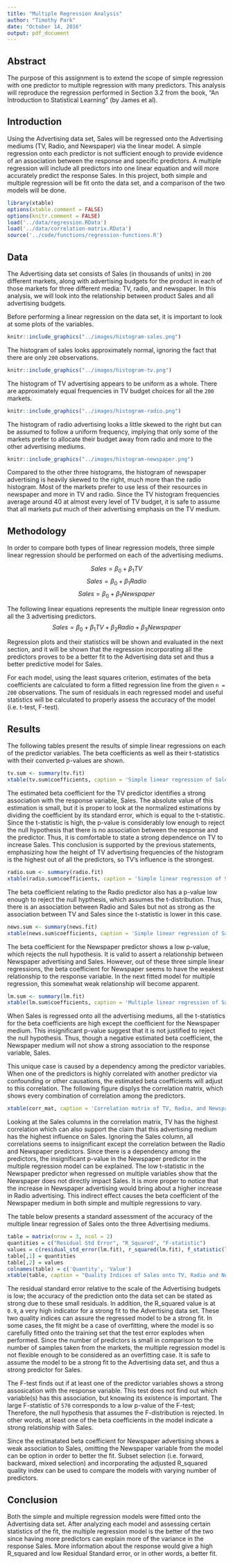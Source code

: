 ```yaml
---
title: "Multiple Regression Analysis"
author: "Timothy Park"
date: "October 14, 2016"
output: pdf_document
---
```


## Abstract
The purpose of this assignment is to extend the scope of simple regression with one predictor to multiple regression with many predictors. This analysis will reproduce the regression performed in Section 3.2 from the book, "An Introduction to Statistical Learning" (by James et al).

## Introduction
Using the Advertising data set, Sales will be regressed onto the Advertising mediums (TV, Radio, and Newspaper) via the linear model. A simple regression onto each predictor is not sufficient enough to provide evidence of an association between the response and specific predictors. A multiple regression will include all predictors into one linear equation and will more accurately predict the response Sales. In this project, both simple and multiple regression will be fit onto the data set, and a comparison of the two models will be done.

```r
library(xtable)
options(xtable.comment = FALSE)
options(knitr.comment = FALSE)
load('../data/regression.RData')
load('../data/correlation-matrix.RData')
source('../code/functions/regression-functions.R')
```

## Data
The Advertising data set consists of Sales (in thousands of units) in `200` different markets, along with advertising budgets for the product in each of those markets for three different media: TV, radio, and newspaper. In this analysis, we will look into the relationship between product Sales and all advertising budgets.

Before performing a linear regression on the data set, it is important to look at some plots of the variables.

```r
knitr::include_graphics("../images/histogram-sales.png")
```

The histogram of sales looks approximately normal, ignoring the fact that there are only `200` observations.

```r
knitr::include_graphics("../images/histogram-tv.png")
```

The histogram of TV advertising appears to be uniform as a whole. There are approximately equal frequencies in TV budget choices for all the `200` markets.

```r
knitr::include_graphics("../images/histogram-radio.png")
```

The histogram of radio advertising looks a little skewed to the right but can be assumed to follow a uniform frequency, implying that only some of the markets prefer to allocate their budget away from radio and more to the other advertising mediums.

```r
knitr::include_graphics("../images/histogram-newspaper.png")
```

Compared to the other three histograms, the histogram of newspaper advertising is heavily skewed to the right, much more than the radio histogram. Most of the markets prefer to use less of their resources in newspaper and more in TV and radio. Since the TV histogram frequencies average around 40 at almost every level of TV budget, it is safe to assume that all markets put much of their advertising emphasis on the TV medium.

## Methodology
In order to compare both types of linear regression models, three simple linear regression should be performed on each of the advertising mediums.

$$Sales = \beta_0 + \beta_1TV$$
$$Sales = \beta_0 + \beta_1Radio$$
$$Sales = \beta_0 + \beta_1Newspaper$$

The following linear equations represents the multiple linear regression onto all the 3 advertising predictors.
$$Sales = \beta_0 + \beta_1TV + \beta_2Radio + \beta_3Newspaper$$ 

Regression plots and their statistics will be shown and evaluated in the next section, and it will be shown that the regression incorporating all the predictors proves to be a better fit to the Advertising data set and thus a better predictive model for Sales.
                         
For each model, using the least squares criterion, estimates of the beta coefficients are calculated to form a fitted regression line from the given `n = 200` observations. The sum of residuals in each regressed model and useful statistics will be calculated to properly assess the accuracy of the model (i.e. t-test, F-test).

## Results
The following tables present the results of simple linear regressions on each of the predictor variables. The beta coefficients as well as their t-statistics with their converted p-values are shown.

```r
tv.sum <- summary(tv.fit)
xtable(tv.sum$coefficients, caption = 'Simple linear regression of Sales onto TV')
```

The estimated beta coefficient for the TV predictor identifies a strong association with the response variable, Sales. The absolute value of this estimation is small, but it is proper to look at the normalized estimations by dividing the coefficient by its standard error, which is equal to the t-statistic. Since the t-statistic is high, the p-value is considerably low enough to reject the null hypothesis that there is no association between the response and the predictor. Thus, it is comfortable to state a strong dependence on TV to increase Sales. This conclusion is supported by the previous statements, emphasizing how the height of TV advertising frequencies of the histogram is the highest out of all the predictors, so TV's influence is the strongest.

```r
radio.sum <- summary(radio.fit)
xtable(radio.sum$coefficients, caption = 'Simple linear regression of Sales onto Radio')
```

The beta coefficient relating to the Radio predictor also has a p-value low enough to reject the null hypthesis, which assumes the t-distribution. Thus, there is an association between Radio and Sales but not as strong as the association between TV and Sales since the t-statistic is lower in this case.

```r
news.sum <- summary(news.fit)
xtable(news.sum$coefficients, caption = 'Simple linear regression of Sales onto Newspaper')
```

The beta coefficient for the Newspaper predictor shows a low p-value, which rejects the null hypothesis. It is valid to assert a relationship between Newspaper advertising and Sales. However, out of these three simple linear regressions, the beta coefficient for Newspaper seems to have the weakest relationship to the response variable. In the next fitted model for multiple regression, this somewhat weak relationship will become apparent.
```r
lm.sum <- summary(lm.fit)
xtable(lm.sum$coefficients, caption = 'Multiple linear regression of Sales onto Three Advertising Mediums')
```

When Sales is regressed onto all the advertising mediums, all the t-statistics for the beta coefficients are high except the coefficient for the Newspaper medium. This insignificant p-value suggest that it is not justified to reject the null hypothesis. Thus, though a negative estimated beta coefficient, the Newspaper medium will not show a strong association to the response variable, Sales. 

\newpage

This unique case is caused by a dependency among the predictor variables. When one of the predictors is highly correlated with another predictor via confounding or other causations, the estimated beta coefficients will adjust to this correlation. The following figure displys the correlation matrix, which shows every combination of correlation among the predictors.

```r
xtable(corr_mat, caption = 'Correlation matrix of TV, Radio, and Newspaper Advertising Variables')
```

Looking at the Sales columns in the correlation matrix, TV has the highest correlation which can also support the claim that this advertising medium has the highest influence on Sales. Ignoring the Sales column, all correlations seems to insignificant except the correlation between the Radio and Newspaper predictors. Since there is a dependency among the predictors, the insignificant p-value in the Newspaper predictor in the multiple regression model can be explained. The low t-statistic in the Newspaper predictor when regressed on multiple variables show that the Newspaper does not directly impact Sales. It is more proper to notice that the increase in Newspaper advertising would bring about a higher increase in Radio advertising. This indirect effect causes the beta coefficient of the Newspaper medium in both simple and multiple regressions to vary.

The table below presents a standard assessment of the accuracy of the multiple linear regression of Sales onto the three Advertising mediums.

```r
table = matrix(nrow = 3, ncol = 2)
quantities = c("Residual Std Error", "R_Squared", "F-statistic")
values = c(residual_std_error(lm.fit), r_squared(lm.fit), f_statistic(lm.fit))
table[,1] = quantities
table[,2] = values
colnames(table) = c('Quantity', 'Value')
xtable(table, caption = "Quality Indices of Sales onto TV, Radio and Newspaper Advertising Mediums")
```

The residual standard error relative to the scale of the Advertising budgets is low; the accuracy of the prediction onto the data set can be stated as strong due to these small residuals. In addition, the R_squared value is at `0.9`, a very high indicator for a strong fit to the Advertising data set. These two quality indices can assure the regressed model to be a strong fit. In some cases, the fit might be a case of overfitting, where the model is so carefully fitted onto the training set that the test error explodes when performed. Since the number of predictors is small in comparison to the number of samples taken from the markets, the multiple regression model is not flexible enough to be considered as an overfitting case. It is safe to assume the model to be a strong fit to the Advertising data set, and thus a strong predictor for Sales.

The F-test finds out if at least one of the predictor variables shows a strong assosication with the response variable. This test does not find out which variable(s) has this association, but knowing its existence is important. The large F-statistic of `570` corresponds to a low p-value of the F-test; Therefore, the null hypothesis that assumes the F-distribution is rejected. In other words, at least one of the beta coefficients in the model indicate a strong relationship with Sales. 

Since the estimatated beta coefficient for Newspaper advertising shows a weak association to Sales, omitting the Newspaper variable from the model can be option in order to better the fit. Subset selection (i.e. forward, backward, mixed selection) and incorporating the adjusted R_squared quality index can be used to compare the models with varying number of predictors.

## Conclusion
Both the simple and multiple regression models were fitted onto the Advertising data set. After analyzing each model and assessing certain statistics of the fit, the multiple regression model is the better of the two since having more predictors can explain more of the variance in the response Sales. More information about the response would give a high R_squared and low Residual Standard error, or in other words, a better fit. 


